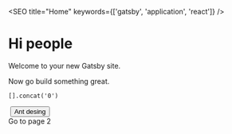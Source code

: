 
<SEO title="Home" keywords={['gatsby', 'application', 'react']} />

# Hi people

Welcome to your new Gatsby site.

Now go build something great.

```
[].concat('0')
```

<div style={{ maxWidth: '300px', marginBottom: '1.45rem' }}>
  <Image />
  <Button type='primary'>Ant desing</Button>
</div>
<Link to="/page-2/">Go to page 2</Link>
